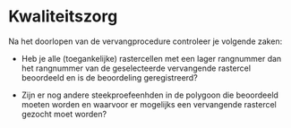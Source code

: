 # Kwaliteitszorg

<!--
Vermeld alle acties bij het uitvoeren van het protocol om tot kwaliteitsvolle resultaten te komen. 
Daarnaast kan ook een checklist toegevoegd worden om na te gaan of alle stappen van het veldprotocol op een correcte manier doorlopen zijn (bv. Zijn alle velden in veldformulier ingevuld, zijn alle stalen gelabeld,…) 
Indien er niet aan bepaalde kwaliteitscriteria voldaan wordt, kan er eventueel verwezen worden naar corrigerende maatregelen. 
In dit onderdeel kunnen ook bepaalde intercalibratie-oefeningen vermeld worden, die bijvoorbeeld voorafgaand aan elk veldseizoen worden uitgevoerd door de gebruikers van het protocol. 
-->

Na het doorlopen van de vervangprocedure controleer je volgende zaken:

+ Heb je alle (toegankelijke) rastercellen met een lager rangnummer dan het rangnummer van de geselecteerde vervangende rastercel beoordeeld en is de beoordeling geregistreerd?  

+ Zijn er nog andere steekproefeenhden in de polygoon die beoordeeld moeten worden en waarvoor er mogelijks een vervangende rastercel gezocht moet worden?